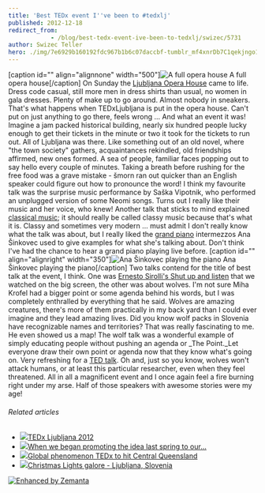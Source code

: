 ```yaml
---
title: 'Best TEDx event I''ve been to #tedxlj'
published: 2012-12-18
redirect_from: 
            - /blog/best-tedx-event-ive-been-to-tedxlj/swizec/5731
author: Swizec Teller
hero: ./img/7e6929b160192fdc967b1b6c07daccbf-tumblr_mf4xnrDb7C1qekjngo1_500.jpg
---
```

\[caption id="" align="alignnone" width="500"]![A full opera house](./img/7e6929b160192fdc967b1b6c07daccbf-tumblr_mf4xnrDb7C1qekjngo1_500.jpg "A full opera house") A full opera house\[/caption] On Sunday the [Ljubljana Opera House](<http://maps.google.com/maps?ll=46.0526333333,14.5008361111&spn=0.01,0.01&q=46.0526333333,14.5008361111 (Slovene%20National%20Opera%20and%20Ballet%20Theatre)&t=h> "Slovene National Opera and Ballet Theatre") came to life. Dress code casual, still more men in dress shirts than usual, no women in gala dresses. Plenty of make up to go around. Almost nobody in sneakers. That's what happens when TEDxLjubljana is put in the opera house. Can't put on just anything to go there, feels wrong ... And what an event it was! Imagine a jam packed historical building, nearly six hundred people lucky enough to get their tickets in the minute or two it took for the tickets to run out. All of Ljubljana was there. Like something out of an old novel, where "the town society" gathers, acquaintances rekindled, old friendships affirmed, new ones formed. A sea of people, familiar faces popping out to say hello every couple of minutes. Taking a breath before rushing for the free food was a grave mistake - šmorn ran out quicker than an English speaker could figure out how to pronounce the word!  I think my favourite talk was the surprise music performance by Saška Vipotnik, who performed an unplugged version of some Neomi songs. Turns out I really like their music and her voice, who knew! Another talk that sticks to mind explained [classical music](http://en.wikipedia.org/wiki/Classical_music "Classical music"); it should really be called classy music because that's what it is. Classy and sometimes very modern ... must admit I don't really know what the talk was about, but I really liked the [grand piano](http://en.wikipedia.org/wiki/Piano "Piano") intermezzos Ana Šinkovec used to give examples for what she's talking about. Don't think I've had the chance to hear a grand piano playing live before. \[caption id="" align="alignright" width="350"]![Ana Šinkovec playing the piano](./img/7e34774c87c76e7c57f91d229c17901a-tumblr_mf4z54tL8q1qekjngo1_500.jpg "Ana Šinkovec playing the piano") Ana Šinkovec playing the piano\[/caption] Two talks contend for the title of best talk at the event, I think. One was [Ernesto Sirolli's Shut up and listen](http://www.ted.com/talks/ernesto_sirolli_want_to_help_someone_shut_up_and_listen.html) that we watched on the big screen, the other was about wolves. I'm not sure Miha Krofel had a bigger point or some agenda behind his words, but I was completely enthralled by everything that he said. Wolves are amazing creatures, there's more of them practically in my back yard than I could ever imagine and they lead amazing lives. Did you know wolf packs in Slovenia have recognizable names and territories? That was really fascinating to me. He even showed us a map! The wolf talk was a wonderful example of simply educating people without pushing an agenda or _The Point._Let everyone draw their own point or agenda now that they know what's going on. Very refreshing for a [TED talk](http://www.ted.com "TED (conference)"). Oh and, just so you know, wolves won't attack humans, or at least this particular researcher, even when they feel threatened. All in all a magnificent event and I once again feel a fire burning right under my arse. Half of those speakers with awesome stories were my age!

###### Related articles

- [![](http://i.zemanta.com/132820958_80_80.jpg)](http://www.tablix.org/~avian/blog/archives/2012/12/tedx_ljubljana_2012/)[TEDx Ljubljana 2012](http://www.tablix.org/~avian/blog/archives/2012/12/tedx_ljubljana_2012/)
- [![](http://i.zemanta.com/131918832_80_80.jpg)](http://blog.tedx.com/post/37794863200/when-we-began-promoting-the-idea-last-spring-to)[When we began promoting the idea last spring to our...](http://blog.tedx.com/post/37794863200/when-we-began-promoting-the-idea-last-spring-to)
- [![](http://i.zemanta.com/noimg_91_80_80.jpg)](http://blogs.abc.net.au/queensland/2012/11/global-phenomenon-tedx-to-hit-central-queensland.html)[Global phenomenon TEDx to hit Central Queensland](http://blogs.abc.net.au/queensland/2012/11/global-phenomenon-tedx-to-hit-central-queensland.html)
- [![](http://i.zemanta.com/132437993_80_80.jpg)](http://blog.travelpod.com/travel-blog-entries/gemsandmalc/1/1355516529/tpod.html)[Christmas Lights galore - Ljubljana, Slovenia](http://blog.travelpod.com/travel-blog-entries/gemsandmalc/1/1355516529/tpod.html)

[![Enhanced by Zemanta](http://img.zemanta.com/zemified_e.png?x-id=15222100-772a-4b79-b370-ffd802d85feb)](http://www.zemanta.com/?px "Enhanced by Zemanta")